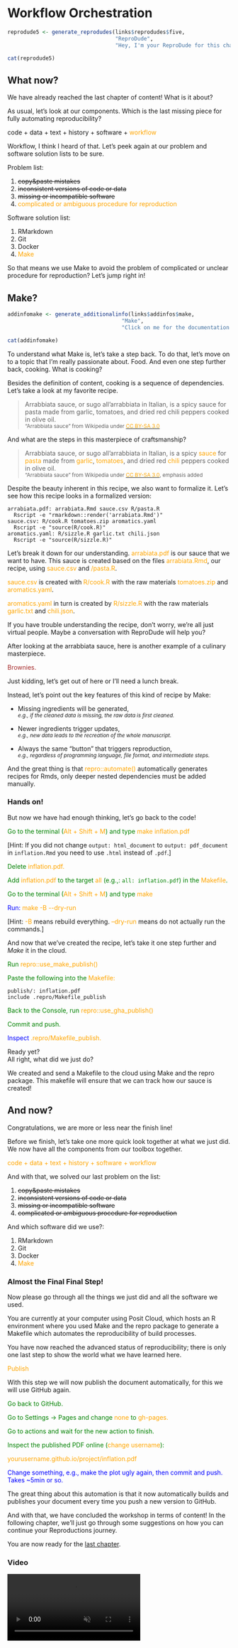 # Workflow Orchestration {-}

```r
reprodude5 <- generate_reprodudes(links$reprodudes$five,
                                  "ReproDude",
                                  "Hey, I'm your ReproDude for this chapter. If you have any questions click on me and we can talk!")

cat(reprodude5)

```
<!-- so that there is no text between the Boxes-->
<div style="clear: both;"></div>

## What now? {-}

We have already reached the last chapter of content!
What is it about?

As usual, let's look at our components.
Which is the last missing piece for fully automating reproducibility?

code + data + text + history + software + <span style="color:orange">workflow</span>

Workflow, I think I heard of that. 
Let's peek again at our problem and software solution lists to be sure.

Problem list:

1. ~~copy&paste mistakes~~
2. ~~inconsistent versions of code or data~~
3. ~~missing or incompatible software~~
4. <span style="color:orange">complicated or ambiguous procedure for reproduction</span>

Software solution list:

1. RMarkdown
2. Git
3. Docker
4. <span style="color:orange">Make</span>

So that means we use Make to avoid the problem of complicated or unclear procedure for reproduction?
Let's jump right in!

## Make? {-}

```r
addinfomake <- generate_additionalinfo(links$addinfos$make,
                                    "Make",
                                    "Click on me for the documentation of Make!")

cat(addinfomake)
```
<!-- so that there is no text between the Boxes-->
<div style="clear: both;"></div>

To understand what Make is, let's take a step back. 
To do that, let's move on to a topic that I'm really passionate about. 
Food.
And even one step further back, cooking.
What is cooking?

Besides the definition of content, cooking is a sequence of dependencies. 
Let's take a look at my favorite recipe.

>Arrabbiata sauce, or sugo all'arrabbiata in Italian, is a spicy sauce for pasta made from garlic, tomatoes, and dried red chili peppers cooked in olive oil.  
<small>"Arrabbiata sauce" from Wikipedia under [<span style="color:orange">CC BY-SA 3.0</span>](https://en.wikipedia.org/wiki/Wikipedia:Text_of_the_Creative_Commons_Attribution-ShareAlike_3.0_Unported_License)</small>

And what are the steps in this masterpiece of craftsmanship?

>Arrabbiata sauce, or sugo all'arrabbiata in Italian, is a spicy <span style="color:orange">sauce</span> for <span style="color:orange">pasta</span> made from <span style="color:orange">garlic</span>, <span style="color:orange">tomatoes</span>, and dried red <span style="color:orange">chili</span> peppers cooked in olive oil.  
<small>"Arrabbiata sauce" from Wikipedia under [<span style="color:orange">CC BY-SA 3.0</span>](https://en.wikipedia.org/wiki/Wikipedia:Text_of_the_Creative_Commons_Attribution-ShareAlike_3.0_Unported_License), emphasis added</small>

Despite the beauty inherent in this recipe, we also want to formalize it. 
Let's see how this recipe looks in a formalized version:
<!--Python part wieder einfügen? Hat beim rendern zu problemen geführt.-->
```
arrabiata.pdf: arrabiata.Rmd sauce.csv R/pasta.R 
  Rscript -e "rmarkdown::render('arrabiata.Rmd')"
sauce.csv: R/cook.R tomatoes.zip aromatics.yaml
  Rscript -e "source(R/cook.R)"
aromatics.yaml: R/sizzle.R garlic.txt chili.json
  Rscript -e "source(R/sizzle.R)"
```
Let's break it down for our understanding. <span style="color:orange">arrabiata.pdf</span> is our sauce that we want to have.
This sauce is created based on the files <span style="color:orange">arrabiata.Rmd</span>, our recipe, using <span style="color:orange">sauce.csv</span> and <span style="color:orange">/pasta.R</span>.

<span style="color:orange">sauce.csv</span> is created with <span style="color:orange">R/cook.R</span> with the raw materials <span style="color:orange">tomatoes.zip</span> and <span style="color:orange">aromatics.yaml</span>.

<span style="color:orange">aromatics.yaml</span> in turn is created by <span style="color:orange">R/sizzle.R</span> with the raw materials <span style="color:orange">garlic.txt</span> and <span style="color:orange">chili.json</span>.

If you have trouble understanding the recipe, don't worry, we're all just virtual people. 
Maybe a conversation with ReproDude will help you?

After looking at the arrabbiata sauce, here is another example of a culinary masterpiece.

<span style="color:brown">Brownies.</span>

Just kidding, let's get out of here or I'll need a lunch break.

Instead, let's point out the key features of this kind of recipe by Make:

- Missing ingredients will be generated,  
  <small>*e.g., if the cleaned data is missing, the raw data is first cleaned.*</small>

- Newer ingredients trigger updates,  
  <small>*e.g., new data leads to the recreation of the whole manuscript.*</small>

- Always the same "button" that triggers reproduction,  
  <small>*e.g., regardless of programming language, file format, and intermediate steps.*</small>

And the great thing is that <span style="color:orange">repro::automate()</span> automatically generates recipes for Rmds, only deeper nested dependencies must be added manually.

### Hands on! {-}

But now we have had enough thinking, let's go back to the code!

<span style="color:green">Go to the terminal (<span style="color:orange">Alt + Shift + M</span>) and type <span style="color:orange">make inflation.pdf</span></span>

[Hint: If you did not change `output: html_document` to `output: pdf_document` in `inflation.Rmd` you need to use `.html` instead of `.pdf`.]

<span style="color:green">Delete <span style="color:orange">inflation.pdf.</span></span>

<span style="color:green">Add <span style="color:orange">inflation.pdf</span> to the target <span style="color:orange">all </span> (e.g.,: `all: inflation.pdf`) in the <span style="color:orange">Makefile</span>.</span>

<span style="color:green">Go to the terminal (<span style="color:orange">Alt + Shift + M</span>) and type <span style="color:orange">make</span></span>

<span style="color:blue">Run: <span style="color:orange">make -B \-\-dry-run</span></span>

[Hint: <span style="color:orange">-B</span> means rebuild everything. <span style="color:orange">--dry-run</span> means do not actually run the commands.</span>]

And now that we've created the recipe, let's take it one step further and *Make* it in the cloud.

<span style="color:green">Run <span style="color:orange">repro::use_make_publish()</span></span>

<span style="color:green">Paste the following into the <span style="color:orange">Makefile:</span></span>

```
publish/: inflation.pdf
include .repro/Makefile_publish
```

<span style="color:green">Back to the Console, run <span style="color:orange">repro::use_gha_publish()</span></span>

<span style="color:green">Commit and push.</span>

<span style="color:blue">Inspect <span style="color:orange">.repro/Makefile_publish.</span></span>

Ready yet?  
All right, what did we just do?

We created and send a Makefile to the cloud using Make and the repro package.
This makefile will ensure that we can track how our sauce is created!

## And now? {-}

Congratulations, we are more or less near the finish line!

Before we finish, let's take one more quick look together at what we just did.
We now have all the components from our toolbox together.

<span style="color:orange">code + data + text + history + software + workflow</span>

And with that, we solved our last problem on the list:

1. ~~copy&paste mistakes~~
2. ~~inconsistent versions of code or data~~
3. ~~missing or incompatible software~~
4. ~~complicated or ambiguous procedure for reproduction~~

And which software did we use?:

1. RMarkdown
2. Git
3. Docker
4. <span style="color:orange">Make</span>

### Almost the Final Final Step! {-}

Now please go through all the things we just did and all the software we used.

You are currently at your computer using Posit Cloud, which hosts an R environment where you used Make and the repro package to generate a Makefile which automates the reproducibility of build processes.

You have now reached the advanced status of reproducibility; there is only one last step to show the world what we have learned here.

<span style="color:orange">Publish</span>

With this step we will now publish the document automatically, for this we will use GitHub again.

<span style="color:green">Go back to GitHub.</span>

<span style="color:green">Go to Settings → Pages and change <span style="color:orange">none</span> to <span style="color:orange">gh-pages.</span></span>

<span style="color:green">Go to actions and wait for the new action to finish.</span>

<span style="color:green">Inspect the published PDF online (<span style="color:orange">change username</span>):</span>

<span style="color:orange">yourusername.github.io/project/inflation.pdf</span>

<span style="color:blue">Change something, e.g., make the plot ugly again, then commit and push. Takes ~5min or so.</span>

The great thing about this automation is that it now automatically builds and publishes your document every time you push a new version to GitHub.

And with that, we have concluded the workshop in terms of content!
In the following chapter, we'll just go through some suggestions on how you can continue your Reproductions journey.

You are now ready for the [last chapter](./before-you-go.html).

### Video {-}

```{=html}
<video class="welcome_vid" controls muted>
  <source src="https://github.com/aaronpeikert/repro-workshop/releases/latest/download/5Workflow.Orchestration.mp4" type="video/mp4">
  This browser does not display the video tag.
</video>
```
